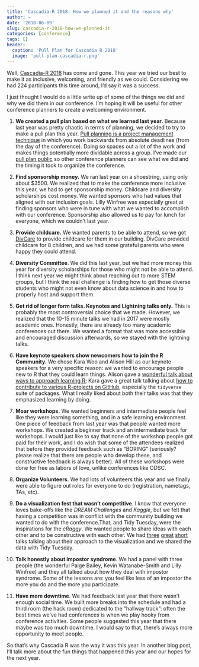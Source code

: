 ```yaml
---
title: 'Cascadia-R 2018: How we planned it and the reasons why'
author: ~
date: '2018-06-09'
slug: cascadia-r-2018-how-we-planned-it
categories: [conference]
tags: []
header:
  caption: 'Pull Plan for Cascadia R 2018'
  image: 'pull-plan-cascadia-r.png'
---
```


Well, [Cascadia-R 2018](http://cascadiarconf.com) has come and gone. This year we tried our best to make it as inclusive, welcoming, and friendly as we could. Considering we had 224 participants this time around, I'd say it was a success.

I just thought I would do a little write up of some of the things we did and why we did them in our conference. I'm hoping it will be useful for other conference planners to create a welcoming environment.  

1. **We created a pull plan based on what we learned last year.** Because last year was pretty chaotic in terms of planning, we decided to try to make a pull plan this year. [Pull planning is a project management technique](https://esub.com/pull-planning-how-lean-construction-practices-can-improve-project-efficiency/) in which you work backwards from absolute deadlines (from the day of the conference). Doing so spaces out a lot of the work and makes things potentially more dividable across a group. I've made our [pull plan public](https://trello.com/b/lphkRbnU/cascadia-r-pull-plan) so other conference planners can see what we did and the timing it took to organize the conference. 

1. **Find sponsorship money.** We ran last year on a shoestring, using only about $3500. We realized that to make the conference more inclusive this year, we had to get sponsorship money. Childcare and diversity scholarships cost money. We wanted sponsors who had values that aligned with our inclusion goals. Lilly Winfree was especially great at finding sponsors who were in tune with what we wanted to accomplish with our conference. Sponsorship also allowed us to pay for lunch for everyone, which we couldn't last year.

1. **Provide childcare.** We wanted parents to be able to attend, so we got [DivCare](http://www.divcarepdx.com) to provide childcare for them in our building. DivCare provided childcare for 8 children, and we had some grateful parents who were happy they could attend. 

1. **Diversity Committee**. We did this last year, but we had more money this year for diversity scholarships for those who might not be able to attend. I think next year we might think about reaching out to more STEM groups, but I think the real challenge is finding how to get those diverse students who might not even know about data science in and how to properly host and support them.

1. **Get rid of longer form talks. Keynotes and Lightning talks only.** This is probably the most controversial choice that we made. However, we realized that the 10-15 minute talks we had in 2017 were mostly academic ones. Honestly, there are already too many academic conferences out there. We wanted a format that was more accessible and encouraged discussion afterwards, so we stayed with the lightning talks.

1. **Have keynote speakers show newcomers how to join the R Community.** We chose Kara Woo and Alison Hill as our keynote speakers for a very specific reason: we wanted to encourage people new to R that they could learn things. Alison gave a [wonderful talk about ways to approach learning R](https://speakerdeck.com/apreshill/big-magic-with-r-creative-learning-beyond-fear); Kara gave a great talk talking about [how to contribute to various R-projects on GitHub](https://github.com/karawoo/2018-06-02-cascadiarconf), especially the `tidyverse` suite of packages. What I really liked about both their talks was that they emphasized learning by doing.

1. **Moar workshops.** We wanted beginners and intermediate people feel like they were learning something, and in a safe learning environment. One piece of feedback from last year was that people wanted more workshops. We created a beginner track and an intermediate track for workshops. I would just like to say that none of the workshop people got paid for their work, and I do wish that some of the attendees realized that before they provided feedback such as "BORING" (seriously? please realize that there are people who develop these, and constructive feedback is always better). All of these workshops were done for free as labors of love, unlike conferences like ODSC. 

1. **Organize Volunteers**. We had lots of volunteers this year and we finally were able to figure out roles for everyone to do (registration, nametags, TAs, etc). 

1. **Do a visualization fest that wasn't competitive**. I know that everyone loves bake-offs like the *DREAM Challenges* and *Kaggle*, but we felt that having a competition was in conflict with the community building we wanted to do with the conference.That, and Tidy Tuesday, were the inspirations for the *cRaggy*.  We wanted people to share ideas with each other and to be constructive with each other. We had [three](https://github.com/lopierra/biketown) [great](https://github.com/cwickham/cRaggyhttps://github.com/cwickham/cRaggy) [short](https://github.com/WatanabeSmith/BIKETOWN_CascadiaR) talks talking about their approach to the visualization and we shared the data with Tidy Tuesday.

1. **Talk honestly about impostor syndrome**. We had a panel with three people (the wonderful Paige Bailey, Kevin Watanabe-Smith and Lilly Winfree) and they all talked about how they deal with impostor syndrome. Some of the lessons are: you feel like less of an impostor the more you do and the more you participate. 

1. **Have more downtime**. We had feedback last year that there wasn't enough social time. We built more breaks into the schedule and had a third room (the hack room) dedicated to the "hallway track": often the best times we've had conferences is when we play hooky from conference activities. Some people suggested this year that there maybe was too much downtime. I would say to that, there's always more opportunity to meet people.

So that's why Cascadia R was the way it was this year. In another blog post, I'll talk more about the fun things that happened this year and our hopes for the next year.
